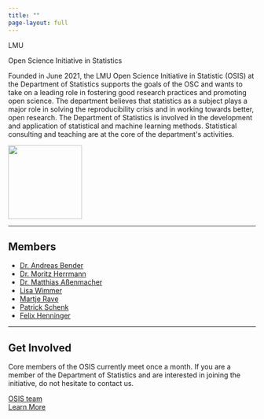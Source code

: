 ```yaml
---
title: ""
page-layout: full
---
```


```{=html}
<head>
    <div class="header">
        <div class ="header-title">
                <p class = "title-first">LMU</<p>
                <p class = "title-last">Open Science Initiative in Statistics</p>

        </div>
        <div class="about">
            <div class="about-text">
                <p>
                    Founded in June 2021, the LMU Open Science Initiative in Statistic (OSIS) at the Department of Statistics supports the goals of the OSC and wants to take on a leading role in fostering good research practices and promoting open science. The department believes that statistics as a subject plays a major role in solving the reproducibility crisis and in working towards better, open research.

                    The Department of Statistics is involved in the development and application of statistical and machine learning methods. Statistical consulting and teaching are at the core of the department's activities.
                </p>
            </div>
            <div class ="header-logo">
                <img class="logo-img" src ="images/osis.png" style = "height:150px;">
            </div>
        </div>
        <hr>
        <div class="organizers">
            <h2 class="section-title"><i class="bi bi-people"></i>Members</h2>
                <ul class="organizer-list">
                <li class="organizer-item" ><a href="#">Dr. Andreas Bender</a></li>
                <li class="organizer-item"><a href="#">Dr. Moritz Herrmann</a></li>
                <li class="organizer-item" ><a href="#">Dr. Matthias Aßenmacher</a></li>
                <li class="organizer-item" ><a href="#">Lisa Wimmer</a></li>
                <li class="organizer-item" ><a href="#">Martje Rave</a></li>
                <li class="organizer-item" ><a href="#"> Patrick Schenk</a></li>
                <li class="organizer-item" ><a href="#">Felix Henninger</a></li>
                </ul>
        </div>

        <hr>
        <div class="get-involved">
            <h2 class="section-title">Get Involved</h2>
            <p class="involved-text">
            Core members of the OSIS currently meet once a month. If you are a member of the Department of Statistics and are interested in joining the initiative, do not hesitate to contact us.
            </p>
            <div class="involved-links">
                <div class="first-button"><a href="mailto:osis@stat.uni-muenchen.de"><i class="bi bi-envelope"></i> OSIS team</a></div>
                <div class="second-button"><a href="https://www.stat.lmu.de/en/osis/"><i class="bi bi-box-arrow-up-right"></i> Learn More</a></div>
            </div>
        </div>

    </div>


</head>


```
